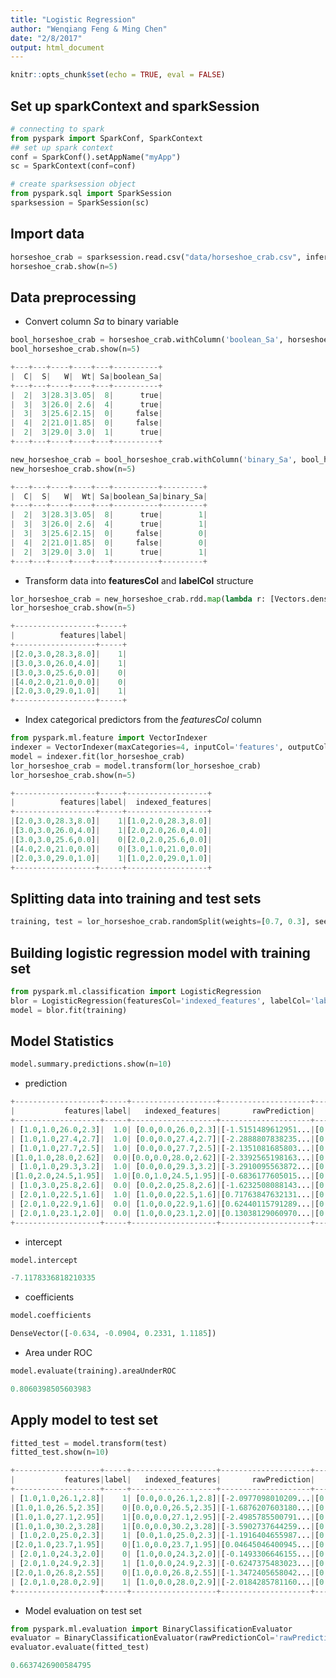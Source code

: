```yaml
---
title: "Logistic Regression"
author: "Wenqiang Feng & Ming Chen"
date: "2/8/2017"
output: html_document
---
```


```r
knitr::opts_chunk$set(echo = TRUE, eval = FALSE)
```

## Set up sparkContext and sparkSession

```python
# connecting to spark
from pyspark import SparkConf, SparkContext
## set up spark context
conf = SparkConf().setAppName("myApp")
sc = SparkContext(conf=conf)

# create sparksession object
from pyspark.sql import SparkSession
sparksession = SparkSession(sc)
```

## Import data
```python
horseshoe_crab = sparksession.read.csv("data/horseshoe_crab.csv", inferSchema=True, header=True)
horseshoe_crab.show(n=5)
```

## Data preprocessing

* Convert column *Sa* to binary variable

```python
bool_horseshoe_crab = horseshoe_crab.withColumn('boolean_Sa', horseshoe_crab['Sa'].cast('boolean'))
bool_horseshoe_crab.show(n=5)
```

```python
+---+---+----+----+---+----------+
|  C|  S|   W|  Wt| Sa|boolean_Sa|
+---+---+----+----+---+----------+
|  2|  3|28.3|3.05|  8|      true|
|  3|  3|26.0| 2.6|  4|      true|
|  3|  3|25.6|2.15|  0|     false|
|  4|  2|21.0|1.85|  0|     false|
|  2|  3|29.0| 3.0|  1|      true|
+---+---+----+----+---+----------+
```

```python
new_horseshoe_crab = bool_horseshoe_crab.withColumn('binary_Sa', bool_horseshoe_crab['boolean_Sa'].cast('integer'))
new_horseshoe_crab.show(n=5)
```

```python
+---+---+----+----+---+----------+---------+
|  C|  S|   W|  Wt| Sa|boolean_Sa|binary_Sa|
+---+---+----+----+---+----------+---------+
|  2|  3|28.3|3.05|  8|      true|        1|
|  3|  3|26.0| 2.6|  4|      true|        1|
|  3|  3|25.6|2.15|  0|     false|        0|
|  4|  2|21.0|1.85|  0|     false|        0|
|  2|  3|29.0| 3.0|  1|      true|        1|
+---+---+----+----+---+----------+---------+
```

* Transform data into **featuresCol** and **labelCol** structure

```python
lor_horseshoe_crab = new_horseshoe_crab.rdd.map(lambda r: [Vectors.dense(r[0:3]), r[-1]]).toDF(['features', 'label'])
lor_horseshoe_crab.show(n=5)
```

```python
+------------------+-----+
|          features|label|
+------------------+-----+
|[2.0,3.0,28.3,8.0]|    1|
|[3.0,3.0,26.0,4.0]|    1|
|[3.0,3.0,25.6,0.0]|    0|
|[4.0,2.0,21.0,0.0]|    0|
|[2.0,3.0,29.0,1.0]|    1|
+------------------+-----+
```

* Index categorical predictors from the *featuresCol* column

```python
from pyspark.ml.feature import VectorIndexer
indexer = VectorIndexer(maxCategories=4, inputCol='features', outputCol='indexed_features')
model = indexer.fit(lor_horseshoe_crab)
lor_horseshoe_crab = model.transform(lor_horseshoe_crab)
lor_horseshoe_crab.show(n=5)
```

```python
+------------------+-----+------------------+
|          features|label|  indexed_features|
+------------------+-----+------------------+
|[2.0,3.0,28.3,8.0]|    1|[1.0,2.0,28.3,8.0]|
|[3.0,3.0,26.0,4.0]|    1|[2.0,2.0,26.0,4.0]|
|[3.0,3.0,25.6,0.0]|    0|[2.0,2.0,25.6,0.0]|
|[4.0,2.0,21.0,0.0]|    0|[3.0,1.0,21.0,0.0]|
|[2.0,3.0,29.0,1.0]|    1|[1.0,2.0,29.0,1.0]|
+------------------+-----+------------------+
```

## Splitting data into training and test sets

```python
training, test = lor_horseshoe_crab.randomSplit(weights=[0.7, 0.3], seed=123)
```

## Building logistic regression model with training set

```python
from pyspark.ml.classification import LogisticRegression
blor = LogisticRegression(featuresCol='indexed_features', labelCol='label', family='binomial')
model = blor.fit(training)
```

## Model Statistics

```python
model.summary.predictions.show(n=10)
```

* prediction

```python
+-------------------+-----+-------------------+--------------------+--------------------+----------+
|           features|label|   indexed_features|       rawPrediction|         probability|prediction|
+-------------------+-----+-------------------+--------------------+--------------------+----------+
| [1.0,1.0,26.0,2.3]|  1.0| [0.0,0.0,26.0,2.3]|[-1.5151489612951...|[0.18017697059573...|       1.0|
| [1.0,1.0,27.4,2.7]|  1.0| [0.0,0.0,27.4,2.7]|[-2.2888807838235...|[0.09204804595158...|       1.0|
| [1.0,1.0,27.7,2.5]|  1.0| [0.0,0.0,27.7,2.5]|[-2.1351081685803...|[0.10573103058138...|       1.0|
|[1.0,1.0,28.0,2.62]|  0.0|[0.0,0.0,28.0,2.62]|[-2.3392565198163...|[0.08792351845230...|       1.0|
| [1.0,1.0,29.3,3.2]|  1.0| [0.0,0.0,29.3,3.2]|[-3.2910095563872...|[0.03588090545959...|       1.0|
|[1.0,2.0,24.5,1.95]|  1.0|[0.0,1.0,24.5,1.95]|[-0.6836177605015...|[0.33545433483694...|       1.0|
| [1.0,3.0,25.8,2.6]|  0.0| [0.0,2.0,25.8,2.6]|[-1.6232508088143...|[0.16475703172839...|       1.0|
| [2.0,1.0,22.5,1.6]|  1.0| [1.0,0.0,22.5,1.6]|[0.71763847632131...|[0.67208678163936...|       0.0|
| [2.0,1.0,22.9,1.6]|  0.0| [1.0,0.0,22.9,1.6]|[0.62440115791289...|[0.65121886027244...|       0.0|
| [2.0,1.0,23.1,2.0]|  0.0| [1.0,0.0,23.1,2.0]|[0.13038129060970...|[0.53254922625747...|       0.0|
+-------------------+-----+-------------------+--------------------+--------------------+----------+
```

* intercept

```python
model.intercept
```

```python
-7.1178336818210335
```

* coefficients

```python
model.coefficients
```

```python
DenseVector([-0.634, -0.0904, 0.2331, 1.1185])
```

* Area under ROC

```python
model.evaluate(training).areaUnderROC
```

```python
0.8060398505603983
```

## Apply model to test set

```python
fitted_test = model.transform(test)
fitted_test.show(n=10)
```

```python
+-------------------+-----+-------------------+--------------------+--------------------+----------+
|           features|label|   indexed_features|       rawPrediction|         probability|prediction|
+-------------------+-----+-------------------+--------------------+--------------------+----------+
| [1.0,1.0,26.1,2.8]|    1| [0.0,0.0,26.1,2.8]|[-2.0977098010209...|[0.10931961576789...|       1.0|
|[1.0,1.0,26.5,2.35]|    0|[0.0,0.0,26.5,2.35]|[-1.6876207603180...|[0.15608898960572...|       1.0|
|[1.0,1.0,27.1,2.95]|    1|[0.0,0.0,27.1,2.95]|[-2.4985785500791...|[0.07595788904099...|       1.0|
|[1.0,1.0,30.2,3.28]|    1|[0.0,0.0,30.2,3.28]|[-3.5902737644259...|[0.02684996465542...|       1.0|
| [1.0,2.0,25.0,2.3]|    1| [0.0,1.0,25.0,2.3]|[-1.1916404655987...|[0.23296566819752...|       1.0|
|[2.0,1.0,23.7,1.95]|    0|[1.0,0.0,23.7,1.95]|[0.04645046400945...|[0.51161052846028...|       0.0|
| [2.0,1.0,24.3,2.0]|    0| [1.0,0.0,24.3,2.0]|[-0.1493306646155...|[0.46273655493059...|       1.0|
| [2.0,1.0,24.9,2.3]|    1| [1.0,0.0,24.9,2.3]|[-0.6247375483023...|[0.34870473830470...|       1.0|
|[2.0,1.0,26.8,2.55]|    0|[1.0,0.0,26.8,2.55]|[-1.3472405658042...|[0.20632187168645...|       1.0|
| [2.0,1.0,28.0,2.9]|    1| [1.0,0.0,28.0,2.9]|[-2.0184285781160...|[0.11728157703955...|       1.0|
+-------------------+-----+-------------------+--------------------+--------------------+----------+
```

* Model evaluation on test set

```python
from pyspark.ml.evaluation import BinaryClassificationEvaluator
evaluator = BinaryClassificationEvaluator(rawPredictionCol='rawPrediction')
evaluator.evaluate(fitted_test)
```

```python
0.6637426900584795
```

